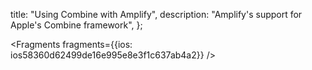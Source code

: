   title: "Using Combine with Amplify",
  description: "Amplify's support for Apple's Combine framework",
};






<Fragments fragments={{ios: ios58360d62499de16e995e8e3f1c637ab4a2}} />